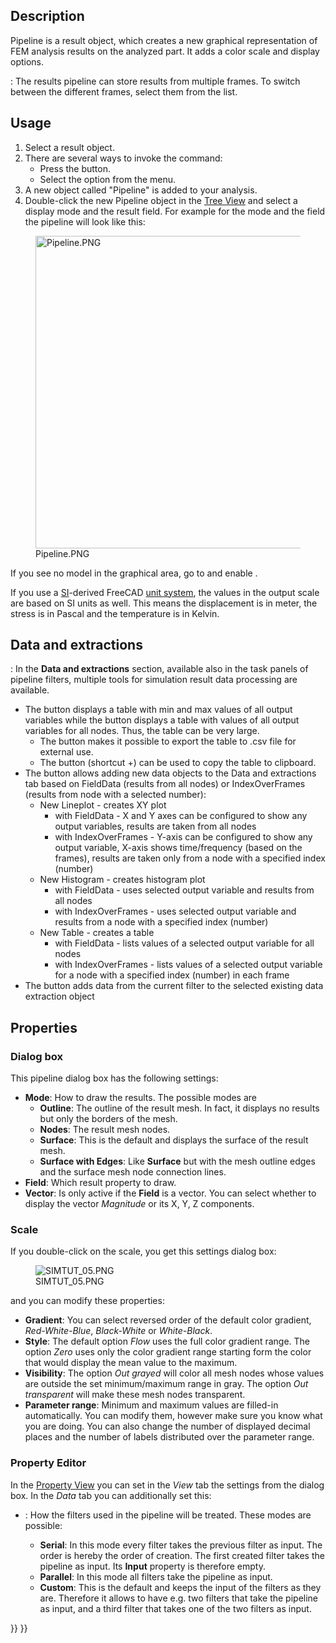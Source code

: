 <languages/>
<translate>

<!--T:8-->
{{Docnav
|[[FEM_PostApplyChanges|Apply Changes to Pipeline]]
|[[FEM_PostBranchFilter|Pipeline Branch]]
|[[FEM_Workbench|FEM]]
|IconL=FEM_PostApplyChanges.svg
|IconR=FEM_PostBranchFilter.svg
|IconC=Workbench_FEM.svg
}}

<!--T:1-->
{{GuiCommand
|Name=FEM PostPipelineFromResult
|MenuLocation=Results → Post Pipeline From Result
|Workbenches=[[FEM_Workbench|FEM]]
|Version=0.17
|SeeAlso=[[FEM_ResultShow|FEM Result object]], [[FEM_tutorial|FEM tutorial]]
}}

==Description== <!--T:12-->

<!--T:2-->
Pipeline is a result object, which creates a new graphical representation of FEM analysis results on the analyzed part. It adds a color scale and display options.

<!--T:26-->
{{Version|1.1}}: The results pipeline can store results from multiple frames. To switch between the different frames, select them from the list.

==Usage== <!--T:13-->

<!--T:4-->
# Select a result object.
# There are several ways to invoke the command:
#* Press the {{Button|[[Image:FEM_PostPipelineFromResult.svg|16px]] [[FEM_PostPipelineFromResult|Post Pipeline From Result]]}} button.
#* Select the {{MenuCommand|Results → [[Image:FEM_PostPipelineFromResult.svg|16px]] Post Pipeline From Result}} option from the menu.
# A new object called "Pipeline" is added to your analysis.
# Double-click the new Pipeline object in the [[Tree_View|Tree View]] and select a display mode and the result field. For example for the mode {{Value|Surface}} and the field {{Value|Von Mises stress}} the pipeline will look like this:
[[File:Pipeline.PNG|500px]]

<!--T:15-->
If you see no model in the graphical area, go to and enable {{MenuCommand|Edit → Preferences → Display → 3D View → Rendering → Backlight color}}.

<!--T:16-->
If you use a [https://en.wikipedia.org/wiki/International_System_of_Units SI]-derived FreeCAD [[Preferences_Editor#Units|unit system]], the values in the output scale are based on SI units as well. This means the displacement is in meter, the stress is in Pascal and the temperature is in Kelvin.

==Data and extractions== <!--T:27-->

<!--T:28-->
{{Version|1.1}}: In the '''Data and extractions''' section, available also in the task panels of pipeline filters, multiple tools for simulation result data processing are available. 
* The {{Button|Data Summary}} button displays a table with min and max values of all output variables while the {{Button|Show Data}} button displays a table with values of all output variables for all nodes. Thus, the table can be very large.
** The {{Button|Export to CSV}} button makes it possible to export the table to .csv file for external use.
** The {{Button|Copy selection to clipboard}} button (shortcut {{KEY|Ctrl}}+{{KEY|C}}) can be used to copy the table to clipboard.
* The {{Button|New}} button allows adding new data objects to the Data and extractions tab based on FieldData (results from all nodes) or IndexOverFrames (results from node with a selected number):
** New Lineplot - creates XY plot
*** with FieldData - X and Y axes can be configured to show any output variables, results are taken from all nodes
*** with IndexOverFrames - Y-axis can be configured to show any output variable, X-axis shows time/frequency (based on the frames), results are taken only from a node with a specified index (number)
** New Histogram - creates histogram plot
*** with FieldData - uses selected output variable and results from all nodes
*** with IndexOverFrames - uses selected output variable and results from a node with a specified index (number)
** New Table - creates a table
*** with FieldData - lists values of a selected output variable for all nodes
*** with IndexOverFrames - lists values of a selected output variable for a node with a specified index (number) in each frame
* The {{Button|Add data to}} button adds data from the current filter to the selected existing data extraction object

==Properties== <!--T:17-->

===Dialog box=== <!--T:24-->

<!--T:18-->
This pipeline dialog box  has the following settings:
* '''Mode''': How to draw the results. The possible modes are
** '''Outline''': The outline of the result mesh. In fact, it displays no results but only the borders of the mesh.
** '''Nodes''': The result mesh nodes.
** '''Surface''': This is the default and displays the surface of the result mesh.
** '''Surface with Edges''': Like '''Surface''' but with the mesh outline edges and the surface mesh node connection lines.
* '''Field''': Which result property to draw.
* '''Vector''': Is only active if the '''Field''' is a vector. You can select whether to display the vector ''Magnitude'' or its X, Y, Z components.

===Scale=== <!--T:25-->

<!--T:19-->
If you double-click on the scale, you get this settings dialog box:

<!--T:20-->
[[File:SIMTUT 05.PNG]]

<!--T:21-->
and you can modify these properties:
* '''Gradient''': You can select reversed order of the default color gradient, ''Red-White-Blue'', ''Black-White'' or ''White-Black''.
* '''Style''': The default option ''Flow'' uses the full color gradient range. The option ''Zero'' uses only the color gradient range starting form the color that would display the mean value to the maximum.
* '''Visibility''': The option ''Out grayed'' will color all mesh nodes whose values are outside the set minimum/maximum range in gray. The option ''Out transparent'' will make these mesh nodes transparent.
* '''Parameter range''': Minimum and maximum values are filled-in automatically. You can modify them, however make sure you know what you are doing. You can also change the number of displayed decimal places and the number of labels distributed over the parameter range.

===Property Editor=== <!--T:22-->

<!--T:23-->
In the [[Property_View|Property View]] you can set in the ''View'' tab the settings from the dialog box. In the ''Data'' tab you can additionally set this:
* {{PropertyData|Mode}}: How the filters used in the pipeline will be treated. These modes are possible:
** '''Serial''': In this mode every filter takes the previous filter as input. The order is hereby the order of creation. The first created filter takes the pipeline as input. Its '''Input''' property is therefore empty.
** '''Parallel''': In this mode all filters take the pipeline as input.
** '''Custom''': This is the default and keeps the input of the filters as they are. Therefore it allows to have e.g. two filters that take the pipeline as input, and a third filter that takes one of the two filters as input.


<!--T:9-->
{{Docnav
|[[FEM_PostApplyChanges|Apply Changes to Pipeline]]
|[[FEM_PostBranchFilter|Pipeline Branch]]
|[[FEM_Workbench|FEM]]
|IconL=FEM_PostApplyChanges.svg
|IconR=FEM_PostBranchFilter.svg
|IconC=Workbench_FEM.svg
}}

</translate>
{{FEM Tools navi{{#translation:}}}}
{{Userdocnavi{{#translation:}}}}
